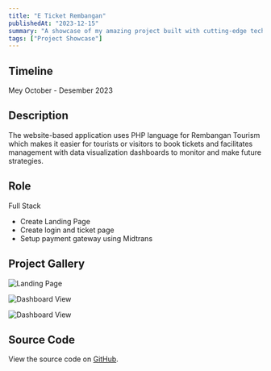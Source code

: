 ```yaml
---
title: "E Ticket Rembangan"
publishedAt: "2023-12-15"
summary: "A showcase of my amazing project built with cutting-edge technology."
tags: ["Project Showcase"]
---  
```


## Timeline
Mey October - Desember 2023  

## Description
The website-based application uses PHP language for Rembangan Tourism which makes it easier for
tourists or visitors to book tickets and facilitates management with data visualization dashboards to
monitor and make future strategies.  

## Role
Full Stack

- Create Landing Page 
- Create login and ticket page
- Setup payment gateway using Midtrans

## Project Gallery

<div style={{ display: 'grid', gridTemplateColumns: 'repeat(1, 1fr)', gap: '5px', marginBottom: '5px' }}>
<Image
  src="/photos/project-rembangan/landing page.jpg"
  alt="Landing Page"
  layout="responsive"
  width={640}
  height={500}
/>

<Image
  src="/photos/project-rembangan/ticket page.jpg"
  alt="Dashboard View"
  layout="responsive"
  width={640}
  height={500}
/>

<Image
  src="/photos/project-rembangan/dashboard page.jpg"
  alt="Dashboard View"
  layout="responsive"
  width={540}
  height={500}
/>
</div>

## Source Code

View the source code on [GitHub](https://github.com/potaHere/E-TICKET-REMBANGAN).
